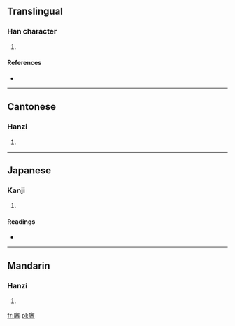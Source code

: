 ==Translingual==

===Han character===
{{Han char|rn=53|rad=广|as=07|sn=10|four=0026<sub>1</sub>|canj=戈一金田 (IMCW)}}

# {{defn|Han|sort=广07}}

====References====
* {{Han ref|kx=0346.220|dkj=09338|dj=0656.160|hdz=20885.050|uh=5EAE|ud=24238|bh=D176|bd=53622}}

----

==Cantonese==

===Hanzi===
{{yue-hanzi|jyut=|y=yau5}}

# {{defn|lang=yue|sort=广07}}

----

==Japanese==

===Kanji===
{{ja-kanji|grade=|rs=广07}}

# {{defn|lang=ja|sort=广07}}

====Readings====
* {{ja-readings|on=[[いう]] (iu), [[ゆ]] (yu)|kun=}}

----

==Mandarin==

===Hanzi===
{{cmn-hanzi|pin=[[yóu]] ([[you2]]), [[yǒu]] ([[you3]])|wg=yu<sup>2</sup>, yu<sup>3</sup>}}

# {{defn|lang=cmn|sort=广07}}

[[fr:庮]]
[[pl:庮]]